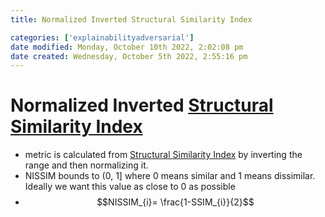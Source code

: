 ```yaml
---
title: Normalized Inverted Structural Similarity Index

categories: ['explainabilityadversarial']
date modified: Monday, October 10th 2022, 2:02:08 pm
date created: Wednesday, October 5th 2022, 2:55:16 pm
---
```


# Normalized Inverted [Structural Similarity Index](Structural%20Similarity%20Index.qmd)
- metric is calculated from [Structural Similarity Index](Structural%20Similarity%20Index.qmd) by inverting the range and then normalizing it.
- NISSIM bounds to (0, 1] where 0 means similar and 1 means dissimilar. Ideally we want this value as close to 0 as possible
- $$NISSIM_{i}= \frac{1-SSIM_{i}}{2}$$



